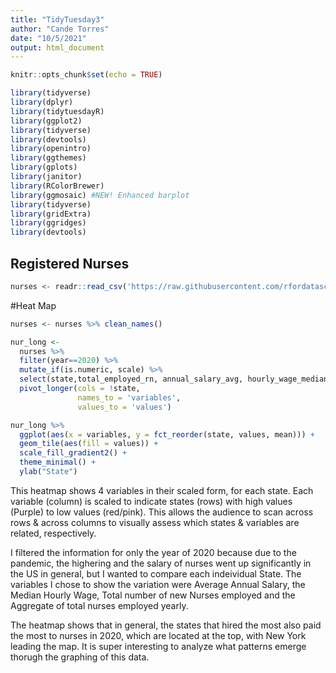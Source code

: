 ```yaml
---
title: "TidyTuesday3"
author: "Cande Torres"
date: "10/5/2021"
output: html_document
---
```


```r
knitr::opts_chunk$set(echo = TRUE)
```


```r
library(tidyverse)
library(dplyr)
library(tidytuesdayR)
library(ggplot2)
library(tidyverse)
library(devtools) 
library(openintro)
library(ggthemes)
library(gplots) 
library(janitor)
library(RColorBrewer) 
library(ggmosaic) #NEW! Enhanced barplot
library(tidyverse)
library(gridExtra) 
library(ggridges) 
library(devtools)
```


## Registered Nurses 

```r
nurses <- readr::read_csv('https://raw.githubusercontent.com/rfordatascience/tidytuesday/master/data/2021/2021-10-05/nurses.csv')
```
#Heat Map

```r
nurses <- nurses %>% clean_names()
```

```r
nur_long <-
  nurses %>% 
  filter(year==2020) %>%
  mutate_if(is.numeric, scale) %>% 
  select(state,total_employed_rn, annual_salary_avg, hourly_wage_median, yearly_total_employed_state_aggregate) %>% 
  pivot_longer(cols = !state, 
               names_to = 'variables', 
               values_to = 'values')
```

```r
nur_long %>% 
  ggplot(aes(x = variables, y = fct_reorder(state, values, mean))) +
  geom_tile(aes(fill = values)) +
  scale_fill_gradient2() +
  theme_minimal() +
  ylab("State")
```
This heatmap shows 4 variables in their scaled form, for each state. Each variable (column) is scaled to indicate states (rows) with high values (Purple) to low values (red/pink). This allows the audience to scan across rows & across columns to visually assess which states & variables are related, respectively. 

I filtered the information for only the year of 2020 because due to the pandemic, the highering and the salary of nurses went up significantly in the US in general, but I wanted to compare each indeividual State. The variables I chose to show the variation were Average Annual Salary, the Median Hourly Wage, Total number of new Nurses employed and the Aggregate of total nurses employed yearly. 

The heatmap shows that in general, the states that hired the most also paid the most to nurses in 2020, which are located at the top, with New York leading the map. It is super interesting to analyze what patterns emerge thorugh the graphing of this data. 


